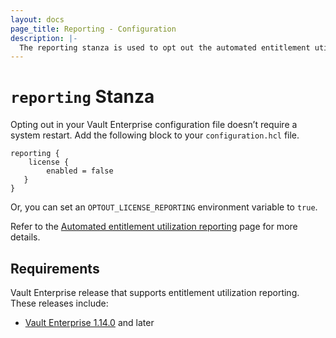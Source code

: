 ```yaml
---
layout: docs
page_title: Reporting - Configuration
description: |-
  The reporting stanza is used to opt out the automated entitlement utilization reporting on your Vault Enterprise server.
---
```


# `reporting` Stanza

Opting out in your Vault Enterprise configuration file doesn’t require a system
restart. Add the following block to your `configuration.hcl` file.

```hcl
reporting {
	license {
		enabled = false
   }
}
```

Or, you can set an `OPTOUT_LICENSE_REPORTING` environment variable to
`true`.

<Note>

Refer to the [Automated entitlement utilization
reporting](/vault/docs/enterprise/license/utilization-reporting) page for more
details.

</Note>


## Requirements

Vault Enterprise release that supports entitlement utilization reporting. These
releases include:

- [Vault Enterprise 1.14.0](https://releases.hashicorp.com/vault/) and later 